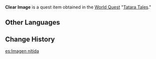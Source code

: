 {{Item Infobox
|id           = 100852
|image        = Item Picture.png
|type         = Quest Items
|description  = An image showing the state of the storage devices within the [[Mikage Furnace]]. Who knows what [[Xavier]] can glean from it...
|source1      = Obtained during [[Tatara Tales (Quest)|Tatara Tales]]
}}
'''Clear Image''' is a quest item obtained in the [[World Quest]] "[[Tatara Tales (Quest)|Tatara Tales]]."

==Other Languages==
{{Other Languages
|default_hidden = 1
|en      = Clear Image
|zhs     = 清晰的记录画片
|zhs_rm  = Qīngxī de Jìlù Huàpiàn
|zht     = 清晰的紀錄畫片
|zht_rm  = Qīngxī de Jìlù Huàpiàn
|ja      = はっきりと映った記録写真
|ja_rm   = Hakkiri to Utta Kiroku Shashin
|ko      = 선명한 기록 사진
|ko_rm   = Seonmyeonghan Girok Sajin
|es      = Imagen nítida
|fr      = Image nette
|ru      = Отчётливое изображение
|th      = รูปภาพที่มีรายละเอียดชัดเจน
|th_rm   = Rup Phap thi Mi Rai La'iat Chatchen
|vi      = Hình Ảnh Rõ Ràng
|de      = Klares Bild
|id      = Gambar Jernih
|pt      = Imagem Nítida
|tr      = Net Görüntü
|it      = Immagine nitida
}}

==Change History==
{{Change History|2.0}}

[[es:Imagen nítida]]